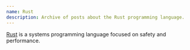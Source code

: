 ```yaml
---
name: Rust
description: Archive of posts about the Rust programming language.
---
```


[Rust](https://www.rust-lang.org/) is a systems programming language focused on safety and performance.
